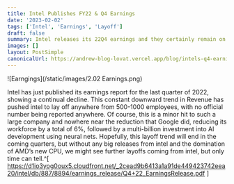 ```yaml
---
title: Intel Publishes FY22 & Q4 Earnings
date: '2023-02-02'
tags: ['Intel', 'Earnings', 'Layoff']
draft: false
summary: Intel releases its 22Q4 earnings and they certainly remain on the down trend.
images: []
layout: PostSimple
canonicalUrl: https://andrew-blog-lovat.vercel.app/blog/intels-q4-earnings
---
```


![Earngings](/static/images/2.02 Earnings.png)

Intel has just published its earnings report for the last quarter of 2022, showing a continual decline. This constant downward trend in Revenue has pushed intel to lay off anywhere from 500-1000 employees, with no official number being reported anywhere. Of course, this is a minor hit to such a large company and nowhere near the reduction that Google did, reducing its workforce by a total of 6%, followed by a multi-billion investment into AI development using neural nets. Hopefully, this layoff trend will end in the coming quarters, but without any big releases from intel and the domination of AMD’s new CPU, we might see further layoffs coming from intel, but only time can tell.^[ https://d1io3yog0oux5.cloudfront.net/_2cead9b6413a1a91de449423742eea20/intel/db/887/8894/earnings_release/Q4+22_EarningsRelease.pdf ]
